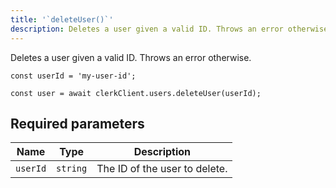 ```yaml
---
title: '`deleteUser()`'
description: Deletes a user given a valid ID. Throws an error otherwise.
---
```


Deletes a user given a valid ID. Throws an error otherwise.

```tsx
const userId = 'my-user-id';

const user = await clerkClient.users.deleteUser(userId);
```

## Required parameters

| Name | Type | Description |
| --- | --- | --- |
| `userId` | `string` | The ID of the user to delete. |